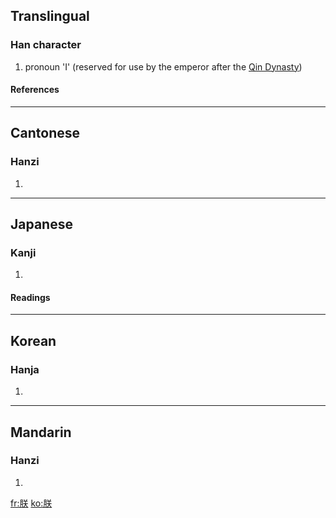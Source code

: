 ==Translingual==
===Han character===
{{Han char|rn=74|rad=月|as=06|sn=10|four=7823<sub>4</sub>|canj=月廿大 (BTK)}}
# pronoun 'I' (reserved for use by the emperor after the [[w:Qin Dynasty|Qin Dynasty]])
====References====
{{Han ref|kx=0505.190|dkj=14361|dj=0884.120|hdz=32071.050|uh=6715|ud=26389|bh=AED3|bd=44755}}

----
==Cantonese==
===Hanzi===
{{yue-hanzi|jyut=|y=jam6}}
# {{defn|Cantonese}}

----
==Japanese==
===Kanji===
{{ja-kanji|grade=c|rs=月06}}
# {{defn|Japanese}} 
====Readings====
{{ja-readings|on=[[ちん]] (chin), [[じん]] (jin), [[ちむ]] (chimu), [[ぢむ]] (jimu)|kun=[[われ]] (ware), [[わが]] (waga),　[[きざし]] (kizashi)}}

----
==Korean==
===Hanja===
{{ko-hanja|hangeul=짐|eumhun=|rv=jim|mr=chim|y=cim}}
# {{defn|Korean}}

----
==Mandarin==
===Hanzi===
{{cmn-hanzi|pin=[[zhèn]] ([[zhen4]])|wg=chen<sup>4</sup>}}
# {{defn|Mandarin}}

[[fr:朕]]
[[ko:朕]]